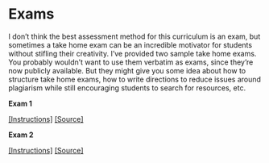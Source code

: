 # Exams {#exams}

I don't think the best assessment method for this curriculum is an exam, but sometimes a take home exam can be an incredible motivator for students without stifling their creativity.
I've provided two sample take home exams.
You probably wouldn't want to use them verbatim as exams, since they're now publicly available.
But they might give you some idea about how to structure take home exams, how to write directions to reduce issues around plagiarism while still encouraging students to search for resources, etc.

::: exam
**Exam 1**

[[Instructions]](https://rstudio-education.github.io/datascience-box/course-materials/exams/exam-01/) [[Source]](https://github.com/rstudio-education/datascience-box/tree/master/course-materials/exams/exam-01)
:::

::: exam
**Exam 2**

[[Instructions]](https://rstudio-education.github.io/datascience-box/course-materials/exams/exam-02/) [[Source]](https://github.com/rstudio-education/datascience-box/tree/master/course-materials/exams/exam-02)
:::
